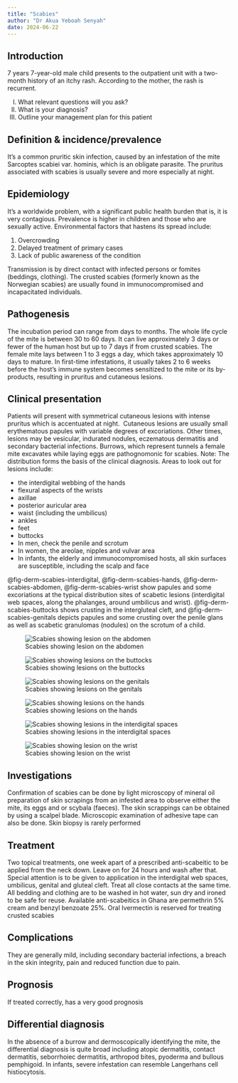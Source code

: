 ```yaml
---
title: "Scabies"
author: "Dr Akua Yeboah Senyah"
date: 2024-06-22
---
```


## Introduction

7 years 7-year-old male child presents to the outpatient unit with a two-month history of an itchy
rash. According to the mother, the rash is recurrent.

I.  What relevant questions will you ask?
II. What is your diagnosis?
III. Outline your management plan for this patient

## Definition & incidence/prevalence

It’s a common pruritic skin infection, caused by an infestation of the mite Sarcoptes scabiei var.
hominis, which is an obligate parasite. The pruritus associated with scabies is usually severe and
more especially at night.

## Epidemiology

It’s a worldwide problem, with a significant public health burden that is, it is very contagious.
Prevalence is higher in children and those who are sexually active. Environmental factors that
hastens its spread include:

1.  Overcrowding
2.  Delayed treatment of primary cases
3.  Lack of public awareness of the condition

Transmission is by direct contact with infected persons or fomites (beddings, clothing). The crusted
scabies (formerly known as the Norwegian scabies) are usually found in immunocompromised and
incapacitated individuals.

## Pathogenesis

The incubation period can range from days to months. The whole life cycle of the mite is between 30
to 60 days. It can live approximately 3 days or fewer of the human host but up to 7 days if from
crusted scabies. The female mite lays between 1 to 3 eggs a day, which takes approximately 10 days
to mature. In first-time infestations, it usually takes 2 to 6 weeks before the host’s immune system
becomes sensitized to the mite or its by-products, resulting in pruritus and cutaneous lesions.

## Clinical presentation

Patients will present with symmetrical cutaneous lesions with intense pruritus which is accentuated
at night.  Cutaneous lesions are usually small erythematous papules with variable degrees of
excoriations. Other times, lesions may be vesicular, indurated nodules, eczematous dermatitis and
secondary bacterial infections. Burrows, which represent tunnels a female mite excavates while
laying eggs are pathognomonic for scabies. Note: The distribution forms the basis of the clinical
diagnosis. Areas to look out for lesions include:

-   the interdigital webbing of the hands
-   flexural aspects of the wrists
-   axillae
-   posterior auricular area
-   waist (including the umbilicus)
-   ankles
-   feet
-   buttocks
-   In men, check the penile and scrotum
-   In women, the areolae, nipples and vulvar area
-   In infants, the elderly and immunocompromised hosts, all skin surfaces are susceptible,
    including the scalp and face

@fig-derm-scabies-interdigital, @fig-derm-scabies-hands, @fig-derm-scabies-abdomen,
@fig-derm-scabies-wrist show papules and some excoriations at the typical distribution sites of
scabetic lesions (interdigital web spaces, along the phalanges, around umbilicus and wrist).
@fig-derm-scabies-buttocks shows crusting in the intergluteal cleft, and @fig-derm-scabies-genitals
depicts papules and some crusting over the penile glans as well as scabetic granulomas (nodules) on
the scrotum of a child.

![Scabies showing lesion on the
abdomen](images/derm-scabies-abdomen.jpg){#fig-derm-scabies-abdomen fig-align="center"}

![Scabies showing lesions on the
buttocks](images/derm-scabies-buttocks.jpg){#fig-derm-scabies-buttocks
fig-align="center"}

![Scabies showing lesions on the
genitals](images/derm-scabies-genitals.jpg){#fig-derm-scabies-genitals
fig-align="center"}

![Scabies showing lesions on the
hands](images/derm-scabies-hands.jpg){#fig-derm-scabies-hands fig-align="center"}

![Scabies showing lesions in the interdigital
spaces](images/derm-scabies-interdigital.jpg){#fig-derm-scabies-interdigital
fig-align="center"}

![Scabies showing lesion on the
wrist](images/derm-scabies-wrist.jpg){#fig-derm-scabies-wrist fig-align="center"}

## Investigations

Confirmation of scabies can be done by light microscopy of mineral oil preparation of skin scrapings
from an infested area to observe either the mite, its eggs and or scybala (faeces). The skin
scrappings can be obtained by using a scalpel blade. Microscopic examination of adhesive tape can
also be done. Skin biopsy is rarely performed

## Treatment

Two topical treatments, one week apart of a prescribed anti-scabeitic to be applied from the neck
down. Leave on for 24 hours and wash after that. Special attention is to be given to application in
the interdigital web spaces, umbilicus, genital and gluteal cleft. Treat all close contacts at the
same time. All bedding and clothing are to be washed in hot water, sun dry and ironed to be safe for
reuse. Available anti-scabeitics in Ghana are permethrin 5% cream and benzyl benzoate 25%. Oral
Ivermectin is reserved for treating crusted scabies

## Complications

They are generally mild, including secondary bacterial infections, a breach in the skin integrity,
pain and reduced function due to pain.

## Prognosis

If treated correctly, has a very good prognosis

## Differential diagnosis

In the absence of a burrow and dermoscopically identifying the mite, the differential diagnosis is
quite broad including atopic dermatitis, contact dermatitis, seborrhoiec dermatitis, arthropod
bites, pyoderma and bullous pemphigoid. In infants, severe infestation can resemble Langerhans cell
histiocytosis.
